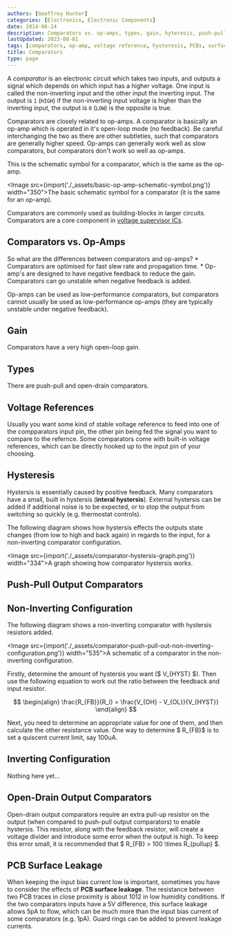 ```yaml
---
authors: [Geoffrey Hunter]
categories: [Electronics, Electronic Components]
date: 2014-06-24
description: Comparators vs. op-amps, types, gain, hyteresis, push-pull and open-drain output comparators, non-inverting and inverting configurations, PCB surface leakage and more info about the comparators.
lastUpdated: 2023-08-01
tags: [comparators, op-amp, voltage reference, hysteresis, PCBs, surface leakage, non-inverting, inverting]
title: Comparators
type: page
---
```


A _comparator_ is an electronic circuit which takes two inputs, and outputs a signal which depends on which input has a higher voltage. One input is called the non-inverting input and the other input the inverting input. The output is `1` (`HIGH`) if the non-inverting input voltage is higher than the inverting input, the output is `0` (`LOW`) is the opposite is true.

<Aside type="tip">
Comparators are closely related to op-amps. A comparator is basically an op-amp which is operated in it's open-loop mode (no feedback). Be careful interchanging the two as there are other subtleties, such that comparators are generally higher speed. Op-amps can generally work well as slow comparators, but comparators don't work so well as op-amps.
</Aside>

This is the schematic symbol for a comparator, which is the same as the op-amp.

<Image src={import('./_assets/basic-op-amp-schematic-symbol.png')} width="350">The basic schematic symbol for a comparator (it is the same for an op-amp).</Image>

Comparators are commonly used as building-blocks in larger circuits. Comparators are a core component in [voltage supervisor ICs](/electronics/components/voltage-supervisors/).

## Comparators vs. Op-Amps

So what are the differences between comparators and op-amps?  * Comparators are optimised for fast slew rate and propagation time.  * Op-amp's are designed to have negative feedback to reduce the gain. Comparators can go unstable when negative feedback is added.

Op-amps can be used as low-performance comparators, but comparators cannot usually be used as low-performance op-amps (they are typically unstable under negative feedback).

## Gain

Comparators have a very high open-loop gain.

## Types

There are push-pull and open-drain comparators.

## Voltage References

Usually you want some kind of stable voltage reference to feed into one of the compparators input pin, the other pin being fed the signal you want to compare to the refernce. Some comparators come with built-in voltage references, which can be directly hooked up to the input pin of your choosing.

## Hysteresis

Hystersis is essentially caused by positive feedback. Many comparators have a small, built in hystersis (**interal hystersis**). External hystersis can be added if additional noise is to be expected, or to stop the output from switching so quickly (e.g. thermostat controls).

The following diagram shows how hystersis effects the outputs state changes (from low to high and back again) in regards to the input, for a non-inverting comparator configuration.

<Image src={import('./_assets/comparator-hystersis-graph.png')} width="334">A graph showing how comparator hystersis works.</Image>

## Push-Pull Output Comparators

## Non-Inverting Configuration

The following diagram shows a non-inverting comparator with hystersis resistors added.

<Image src={import('./_assets/comparator-push-pull-out-non-inverting-configuration.png')} width="535">A schematic of a comparator in the non-inverting configuration.</Image>

Firstly, determine the amount of hystersis you want ($ V_{HYST} $). Then use the following equation to work out the ratio between the feedback and input resistor.

$$
\begin{align}
\frac{R_{FB}}{R_I} = \frac{V_{OH} - V_{OL}}{V_{HYST}}
\end{align}
$$

Next, you need to determine an appropriate value for one of them, and then calculate the other resistance value. One way to determine $ R_{FB}$ is to set a quiscent current limit, say 100uA.

## Inverting Configuration

Nothing here yet...

## Open-Drain Output Comparators

Open-drain output comparators require an extra pull-up resistor on the output (when compared to push-pull output comparators) to enable hystersis. This resistor, along with the feedback resistor, will create a voltage divider and introduce some error when the output is high. To keep this error small, it is recommended that $ R_{FB} > 100 \times R_{pullup} $.

## PCB Surface Leakage

When keeping the input bias current low is important, sometimes you have to consider the effects of **PCB surface leakage**. The resistance between two PCB traces in close proximity is about 1012 in low humidity conditions. If the two comparators inputs have a 5V difference, this surface leakage allows 5pA to flow, which can be much more than the input bias current of some comparators (e.g. 1pA). Guard rings can be added to prevent leakage currents.
